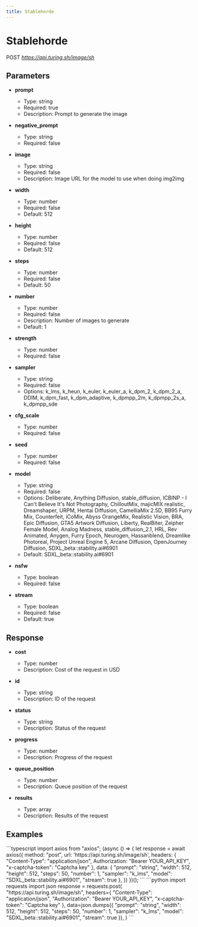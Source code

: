 ```yaml
---
title: Stablehorde
---
```


# Stablehorde
POST *https://api.turing.sh/image/sh*

## Parameters


- **prompt**
  - Type: string
  - Required: true
  - Description: Prompt to generate the image

- **negative_prompt**
  - Type: string
  - Required: false

- **image**
  - Type: string
  - Required: false
  - Description: Image URL for the model to use when doing img2img

- **width**
  - Type: number
  - Required: false
  - Default: 512

- **height**
  - Type: number
  - Required: false
  - Default: 512

- **steps**
  - Type: number
  - Required: false
  - Default: 50

- **number**
  - Type: number
  - Required: false
  - Description: Number of images to generate
  - Default: 1

- **strength**
  - Type: number
  - Required: false

- **sampler**
  - Type: string
  - Required: false
  - Options: k_lms, k_heun, k_euler, k_euler_a, k_dpm_2, k_dpm_2_a, DDIM, k_dpm_fast, k_dpm_adaptive, k_dpmpp_2m, k_dpmpp_2s_a, k_dpmpp_sde

- **cfg_scale**
  - Type: number
  - Required: false

- **seed**
  - Type: number
  - Required: false

- **model**
  - Type: string
  - Required: false
  - Options: Deliberate, Anything Diffusion, stable_diffusion, ICBINP - I Can't Believe It's Not Photography, ChilloutMix, majicMIX realistic, Dreamshaper, URPM, Hentai Diffusion, CamelliaMix 2.5D, BB95 Furry Mix, Counterfeit, iCoMix, Abyss OrangeMix, Realistic Vision, BRA, Epic Diffusion, GTA5 Artwork Diffusion, Liberty, RealBiter, Zeipher Female Model, Analog Madness, stable_diffusion_2.1, HRL, Rev Animated, Anygen, Furry Epoch, Neurogen, Hassanblend, Dreamlike Photoreal, Project Unreal Engine 5, Arcane Diffusion, OpenJourney Diffusion, SDXL_beta::stability.ai#6901
  - Default: SDXL_beta::stability.ai#6901

- **nsfw**
  - Type: boolean
  - Required: false

- **stream**
  - Type: boolean
  - Required: false
  - Default: true

## Response


- **cost**
  - Type: number
  - Description: Cost of the request in USD

- **id**
  - Type: string
  - Description: ID of the request

- **status**
  - Type: string
  - Description: Status of the request

- **progress**
  - Type: number
  - Description: Progress of the request

- **queue_position**
  - Type: number
  - Description: Queue position of the request

- **results**
  - Type: array
  - Description: Results of the request

## Examples

<CodeGroup title="Stablehorde example">
  ```typescript
  import axios from "axios";
  (async () => {
    let response = await axios({
      method: "post",
      url: 'https://api.turing.sh/image/sh',
      headers: {
        "Content-Type": "application/json",
        Authorization: "Bearer YOUR_API_KEY",
        "x-captcha-token": "Captcha key"
      },
      data: {
  "prompt": "string",
  "width": 512,
  "height": 512,
  "steps": 50,
  "number": 1,
  "sampler": "k_lms",
  "model": "SDXL_beta::stability.ai#6901",
  "stream": true
},
    })
  })();
  ```
  ```python
  import requests
  import json
  response = requests.post(
    "https://api.turing.sh/image/sh",
    headers={
      "Content-Type": "application/json",
      "Authorization": "Bearer YOUR_API_KEY",
      "x-captcha-token": "Captcha key"
    },
    data=json.dumps({
  "prompt": "string",
  "width": 512,
  "height": 512,
  "steps": 50,
  "number": 1,
  "sampler": "k_lms",
  "model": "SDXL_beta::stability.ai#6901",
  "stream": true
}),
  )
  ```
</CodeGroup>
